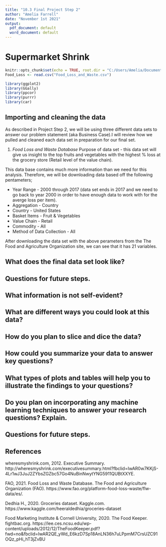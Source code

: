 ```yaml
---
title: "10.3 Final Project Step 2"
author: "Amelia Farrell"
date: "November 1st 2021"
output:
  pdf_document: default
  word_document: default
---
```


# Supermarket Shrink 

```r
knitr::opts_chunk$set(echo = TRUE, root.dir = "C:/Users/Amelia/Documents/Bellevue/dsc520/completed/Final-Project")
Food_Loss <- read.csv("Food_Loss_and_Waste.csv")

library(ggplot2)
library(GGally)
library(ppcor)
library(purrr)
library(car)
```

## Importing and cleaning the data
As described in Project Step 2, we will be using three different data sets to answer our problem statement (aka Business Case).I will review how we pulled and cleaned each data set in preparation for our final set. 

1. *Food Loss and Waste Database*
Purpose of data set - this data set will give us insight to the top fruits and vegetables with the highest % loss at the grocery store (Retail level of the value chain).

This data base contains much more information than we need for this analysis. Therefore, we will be downloading data based off the following pentameters;

 * Year Range - 2000 through 2017 (data set ends in 2017 and we need to go back to year 2000 in order to have enough data to work with for the averge loss per item).
 * Aggregation - Country
 * Country - United States
 * Basket Items - Fruit & Vegetables
 * Value Chain - Retail
 * Commodity - All
 * Method of Data Collection - All
  
After downloading the data set with the above perameters from the The Food and Agriculture Organization site, we can see that it has 21 variables. 



## What does the final data set look like?

## Questions for future steps.

## What information is not self-evident?

## What are different ways you could look at this data?

## How do you plan to slice and dice the data?

## How could you summarize your data to answer key questions?
## What types of plots and tables will help you to illustrate the findings to your questions?
## Do you plan on incorporating any machine learning techniques to answer your research questions? Explain.
## Questions for future steps.



## References

wheresmyshrink.com, 2012. Executive Summary. http://wheresmyshrink.com/executivesummary.html?fbclid=IwAR0w7KKjS-4Lr1wJ3JuJ2ZYbsZGZbc57Go4NuBinNwytYNG5911QUBtXXYE.

FAO, 2021. Food Loss and Waste Database. The Food and Agriculture Organization (FAO). https://www.fao.org/platform-food-loss-waste/flw-data/es/.

Dedhia H., 2020. Groceries dataset. Kaggle.com.
https://www.kaggle.com/heeraldedhia/groceries-dataset

Food Marketing Institute & Cornell University, 2020. The Food Keeper. fightbac.org.
https://lee.ces.ncsu.edu/wp-content/uploads/2012/12/TheFoodKeeper.pdf?fwd=no&fbclid=IwAR2QE_yWd_E6kzD7Sp18AnLN36h7uLPpmM7CrsUZC91OQz_pHi_hT3jZvBU
